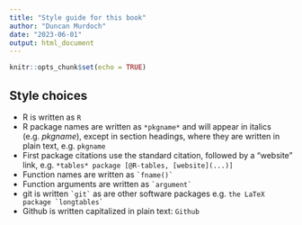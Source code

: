 ```yaml
---
title: "Style guide for this book"
author: "Duncan Murdoch"
date: "2023-06-01"
output: html_document
---
```


```r
knitr::opts_chunk$set(echo = TRUE)
```

## Style choices

- R is written as `R`
- R package names are written as `*pkgname*`
  and will appear
  in italics (e.g. *pkgname*), except in section headings,
  where they are written in plain text, e.g. `pkgname`
- First package citations use the standard citation, followed by a "website" link, e.g. `*tables* package [@R-tables, [website](...)]`
- Function names are written as ``` `fname()` ```
- Function arguments are written as ``` `argument` ```
- git is written ``` `git` ``` as are other software packages
  e.g. ```the LaTeX package `longtables` ```
- Github is written capitalized in plain text: `Github`
